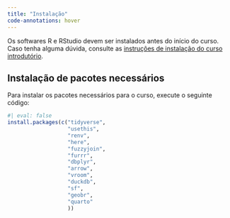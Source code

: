 ```yaml
---
title: "Instalação"
code-annotations: hover
---
```


:::{.callout-important}
Os softwares R e RStudio devem ser instalados antes do início do curso. Caso tenha alguma dúvida, consulte as [instruções de instalação do curso introdutório](https://ipeadata-lab.github.io/curso_r_intro_202409/00_instrucoes_pre_curso.html).


:::

## Instalação de pacotes necessários

Para instalar os pacotes necessários para o curso, execute o seguinte código:

```r
#| eval: false
install.packages(c("tidyverse", 
                   "usethis",
                   "renv",
                   "here",
                   "fuzzyjoin",
                   "furrr",
                   "dbplyr",
                   "arrow",
                   "vroom",
                   "duckdb",
                   "sf",
                   "geobr",
                   "quarto"
                   )) 
```

